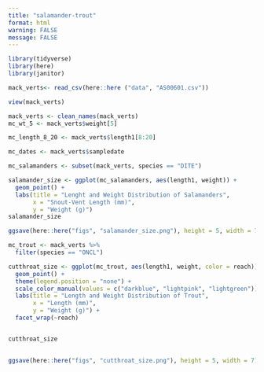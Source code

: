 ```yaml
---
title: "salamander-trout"
format: html
warning: FALSE
message: FALSE
---
```

```r
library(tidyverse)
library(here)
library(janitor)
```



```r
mack_verts<- read_csv(here::here ("data", "AS00601.csv"))

view(mack_verts)
```

```r
mack_verts <- clean_names(mack_verts)
mc_wt_5 <- mack_verts$weight[5]

mc_length_8_20 <- mack_verts$length1[8:20]

mc_dates <- mack_verts$sampledate

```

```r
mc_salamanders <- subset(mack_verts, species == "DITE")
```

```r

salamander_size <- ggplot(mc_salamanders, aes(length1, weight)) +
  geom_point() +
  labs(title = "Lenght and Weight Distribution of Salamanders",
       x = "Snout-Vent Length (mm)",
       y = "Weight (g)")
salamander_size
```

```r
ggsave(here::here("figs", "salamander_size.png"), height = 5, width = 7)
```

```r
mc_trout <- mack_verts %>%
  filter(species == "ONCL")
```

```r
cutthroat_size <- ggplot(mc_trout, aes(length1, weight, color = reach)) +
  geom_point() +
  theme(legend.position = "none") +
  scale_color_manual(values = c("darkblue", "lightpink", "lightgreen")) +
  labs(title = "Length and Weight Distribution of Trout",
       x = "Length (mm)",
       y = "Weight (g)") +
  facet_wrap(~reach)


cutthroat_size
  
```

```r
ggsave(here::here("figs", "cutthroat_size.png"), height = 5, width = 7)
```

